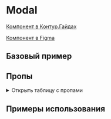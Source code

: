 
<Meta of={ModalStories} />

# Modal

[Компонент в Контур.Гайдах](https://guides.kontur.ru/components/popup-elements/modal/)

[Компонент в Figma](https://www.figma.com/file/87ScqxPzJpF9DcVBNYWOjM/%E2%9A%A1-Kontur-UI-Modern-Layout?node-id=230%3A11142)

<Description />

## Базовый пример

<Primary />

## Пропы

<details>
  <summary>Открыть таблицу с пропами</summary>
  <Controls />
</details>

## Примеры использования

<Stories title="" includePrimary={false} />
